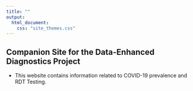 ```yaml
---
title: ""
output:
  html_document:
    css: "site_themes.css"
---
```


## Companion Site for the Data-Enhanced Diagnostics Project

- This website contains information related to COVID-19 prevalence and RDT Testing.

<script>
$(document).ready(function() {
  $head = $('#navbar');
  $head.append('<img src=\"https://i.pinimg.com/originals/f6/4c/8d/f64c8dbcffd405294d2943810974e2c1.jpg\" style=\"float: right;width: 75px;\"/>')
});
</script>


